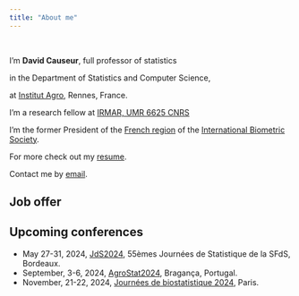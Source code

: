 ```yaml
---
title: "About me"
---
```


&nbsp; &nbsp;

I'm **David Causeur**, full professor of statistics

in the Department of Statistics and Computer Science,

at [Institut Agro](https://www.institut-agro-rennes-angers.fr/), Rennes, France.

I'm a research fellow at [IRMAR, UMR 6625 CNRS](https://irmar.univ-rennes1.fr/)

I'm the former President of the [French region](https://sfb.pages.math.cnrs.fr/asso/) of the [International Biometric Society](https://www.biometricsociety.org/home).

For more check out my [resume](DC-CV_short.pdf).

Contact me by [email].

[email]: mailto:david.causeur@institut-agro.fr

## Job offer


## Upcoming conferences

* May 27-31, 2024, [JdS2024](https://jds2024.sciencesconf.org/), 55èmes Journées de Statistique de la SFdS, Bordeaux.
* September, 3-6, 2024, [AgroStat2024](http://agrostat2024.esa.ipb.pt/welcome/), Bragança, Portugal.
* November, 21-22, 2024, [Journées de biostatistique 2024](https://www.sfds.asso.fr/newsletter-2100-66391cf9e0e235205ef8913e36e62411), Paris.